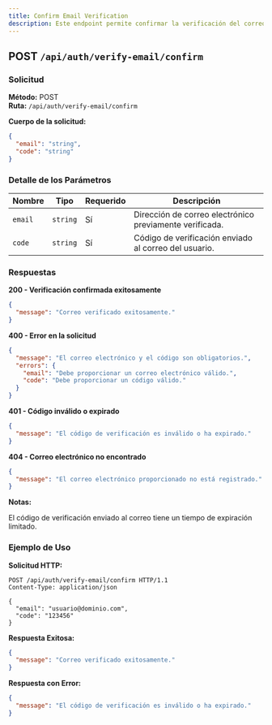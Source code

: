 ```yaml
---
title: Confirm Email Verification
description: Este endpoint permite confirmar la verificación del correo electrónico de un usuario utilizando un código enviado previamente al email registrado.
---
```


## POST `/api/auth/verify-email/confirm`

### Solicitud

**Método:** POST  
**Ruta:** `/api/auth/verify-email/confirm`

**Cuerpo de la solicitud:**

```json
{
  "email": "string",
  "code": "string"
}

```

### Detalle de los Parámetros

| **Nombre**  | **Tipo**  | **Requerido** | **Descripción**                                              |
|-------------|-----------|---------------|--------------------------------------------------------------|
| `email`     | `string`  | Sí            | Dirección de correo electrónico previamente verificada.      |
| `code`      | `string`  | Sí            | Código de verificación enviado al correo del usuario.        |


### Respuestas

**200 - Verificación confirmada exitosamente**

```json
{
  "message": "Correo verificado exitosamente."
}

```

**400 - Error en la solicitud**

```json
{
  "message": "El correo electrónico y el código son obligatorios.",
  "errors": {
    "email": "Debe proporcionar un correo electrónico válido.",
    "code": "Debe proporcionar un código válido."
  }
}

```

**401 - Código inválido o expirado**

```json
{
  "message": "El código de verificación es inválido o ha expirado."
}

```

**404 - Correo electrónico no encontrado**

```json
{
  "message": "El correo electrónico proporcionado no está registrado."
}

```
**Notas:**

El código de verificación enviado al correo tiene un tiempo de expiración limitado.

### Ejemplo de Uso

**Solicitud HTTP:**

```https
POST /api/auth/verify-email/confirm HTTP/1.1
Content-Type: application/json

{
  "email": "usuario@dominio.com",
  "code": "123456"
}

```

**Respuesta Exitosa:**

```json
{
  "message": "Correo verificado exitosamente."
}

```

**Respuesta con Error:**

```json
{
  "message": "El código de verificación es inválido o ha expirado."
}

```